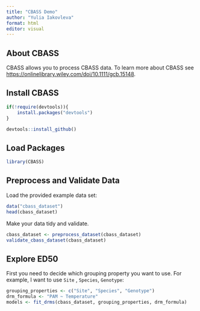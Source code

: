 ```yaml
---
title: "CBASS Demo"
author: "Yulia Iakovleva"
format: html
editor: visual
---
```


## About CBASS

CBASS allows you to process CBASS data. To learn more about CBASS see <https://onlinelibrary.wiley.com/doi/10.1111/gcb.15148>.

## Install CBASS

```r
if(!require(devtools)){
    install.packages("devtools")
}

devtools::install_github()
```

## Load Packages

```r
library(CBASS)
```

## Preprocess and Validate Data

Load the provided example data set:

```r
data("cbass_dataset")
head(cbass_dataset)
```

Make your data tidy and validate.

```r
cbass_dataset <- preprocess_dataset(cbass_dataset)
validate_cbass_dataset(cbass_dataset)
```

## Explore ED50

First you need to decide which grouping property you want to use. For example, I want to use `Site` , `Species`, `Genotype`:

```r
grouping_properties <- c("Site", "Species", "Genotype")
drm_formula <- "PAM ~ Temperature"
models <- fit_drms(cbass_dataset, grouping_properties, drm_formula)
```
